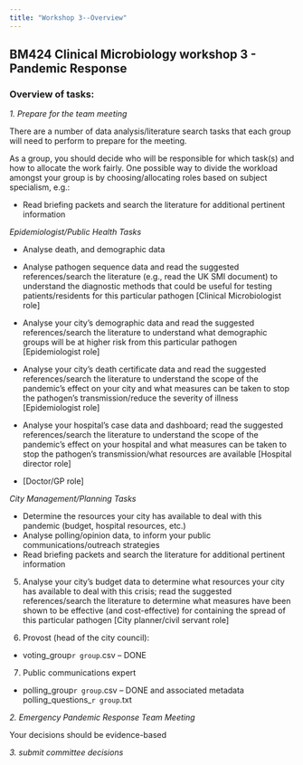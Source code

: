 ```yaml
---
title: "Workshop 3--Overview"
---
```


## BM424 Clinical Microbiology workshop 3 - Pandemic Response



### Overview of tasks:

*1. Prepare for the team meeting*

There are a number of data analysis/literature search tasks that each group will need to perform to prepare for the meeting. 

::: callout-tip
As a group, you should decide who will be responsible for which task(s) and how to allocate the work fairly. One possible way to divide the workload amongst your group is by choosing/allocating roles based on subject specialism, e.g.: 

-   Read briefing packets and search the literature for additional pertinent information

*Epidemiologist/Public Health Tasks*

-   Analyse  death, and demographic data
- Analyse pathogen sequence data and read the suggested references/search the literature (e.g., read the UK SMI document) to understand the diagnostic methods that could be useful for testing patients/residents for this particular pathogen [Clinical Microbiologist role]

- Analyse your city's demographic data and read the suggested references/search the literature to understand what demographic groups will be at higher risk from this particular pathogen [Epidemiologist role]

- Analyse your city's death certificate data and read the suggested references/search the literature to understand the scope of the pandemic's effect on your city and what measures can be taken to stop the pathogen's transmission/reduce the severity of illness [Epidemiologist role]

- Analyse your hospital's case data and dashboard; read the suggested references/search the literature to understand the scope of the pandemic's effect on your hospital and what measures can be taken to stop the pathogen's transmission/what resources are available [Hospital director role]

- [Doctor/GP role]

*City Management/Planning Tasks*

-   Determine the resources your city has available to deal with this pandemic (budget, hospital resources, etc.)
-   Analyse polling/opinion data, to inform your public communications/outreach strategies
-   Read briefing packets and search the literature for additional pertinent information

5.	Analyse your city's budget data to determine what resources your city has available to deal with this crisis; read the suggested references/search the literature to determine what measures have been shown to be effective (and cost-effective) for containing the spread of this particular pathogen [City planner/civil servant role]

6.	Provost (head of the city council): 
-   voting_group`r group`.csv -- DONE

7.	Public communications expert 
-   polling_group`r group`.csv -- DONE and associated metadata polling_questions\_`r group`.txt

:::


*2. Emergency Pandemic Response Team Meeting*

        
::: callout-tip
Your decisions should be evidence-based
:::


*3. submit committee decisions*

::: callout-important
:::


